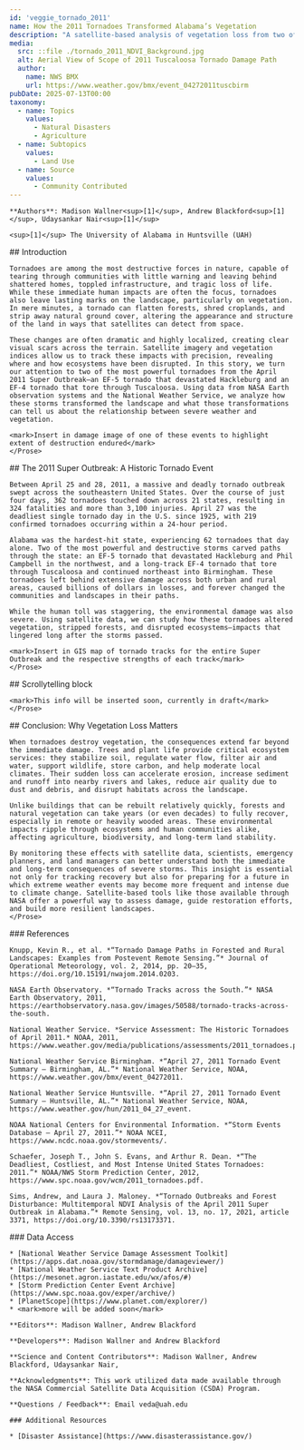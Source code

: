 ---
id: 'veggie_tornado_2011'
name: How the 2011 Tornadoes Transformed Alabama’s Vegetation
description: "A satellite-based analysis of vegetation loss from two of the deadliest tornadoes in the 2011 Super Outbreak"
media:
  src: ::file ./tornado_2011_NDVI_Background.jpg
  alt: Aerial View of Scope of 2011 Tuscaloosa Tornado Damage Path
  author:
    name: NWS BMX
    url: https://www.weather.gov/bmx/event_04272011tuscbirm
pubDate: 2025-07-13T00:00
taxonomy:
  - name: Topics
    values:
      - Natural Disasters
      - Agriculture
  - name: Subtopics
    values:
      - Land Use
  - name: Source
    values:
      - Community Contributed
---
<Block>
  <Prose>

    **Authors**: Madison Wallner<sup>[1]</sup>, Andrew Blackford<sup>[1]</sup>, Udaysankar Nair<sup>[1]</sup>

    <sup>[1]</sup> The University of Alabama in Huntsville (UAH)
  </Prose>
</Block>

<Block>
  <Prose>
    ## Introduction

    Tornadoes are among the most destructive forces in nature, capable of tearing through communities with little warning and leaving behind shattered homes, toppled infrastructure, and tragic loss of life. While these immediate human impacts are often the focus, tornadoes also leave lasting marks on the landscape, particularly on vegetation. In mere minutes, a tornado can flatten forests, shred croplands, and strip away natural ground cover, altering the appearance and structure of the land in ways that satellites can detect from space.

    These changes are often dramatic and highly localized, creating clear visual scars across the terrain. Satellite imagery and vegetation indices allow us to track these impacts with precision, revealing where and how ecosystems have been disrupted. In this story, we turn our attention to two of the most powerful tornadoes from the April 2011 Super Outbreak—an EF-5 tornado that devastated Hackleburg and an EF-4 tornado that tore through Tuscaloosa. Using data from NASA Earth observation systems and the National Weather Service, we analyze how these storms transformed the landscape and what those transformations can tell us about the relationship between severe weather and vegetation.

    <mark>Insert in damage image of one of these events to highlight extent of destruction endured</mark>
    </Prose>
</Block>

<Block>
  <Prose>
    ## The 2011 Super Outbreak: A Historic Tornado Event

    Between April 25 and 28, 2011, a massive and deadly tornado outbreak swept across the southeastern United States. Over the course of just four days, 362 tornadoes touched down across 21 states, resulting in 324 fatalities and more than 3,100 injuries. April 27 was the deadliest single tornado day in the U.S. since 1925, with 219 confirmed tornadoes occurring within a 24-hour period.

    Alabama was the hardest-hit state, experiencing 62 tornadoes that day alone. Two of the most powerful and destructive storms carved paths through the state: an EF-5 tornado that devastated Hackleburg and Phil Campbell in the northwest, and a long-track EF-4 tornado that tore through Tuscaloosa and continued northeast into Birmingham. These tornadoes left behind extensive damage across both urban and rural areas, caused billions of dollars in losses, and forever changed the communities and landscapes in their paths.

    While the human toll was staggering, the environmental damage was also severe. Using satellite data, we can study how these tornadoes altered vegetation, stripped forests, and disrupted ecosystems—impacts that lingered long after the storms passed.

    <mark>Insert in GIS map of tornado tracks for the entire Super Outbreak and the respective strengths of each track</mark>
    </Prose>
</Block>

<Block>
  <Prose>
    ## Scrollytelling block

    <mark>This info will be inserted soon, currently in draft</mark>
    </Prose>
</Block>

<Block>
  <Prose>
    ## Conclusion: Why Vegetation Loss Matters

    When tornadoes destroy vegetation, the consequences extend far beyond the immediate damage. Trees and plant life provide critical ecosystem services: they stabilize soil, regulate water flow, filter air and water, support wildlife, store carbon, and help moderate local climates. Their sudden loss can accelerate erosion, increase sediment and runoff into nearby rivers and lakes, reduce air quality due to dust and debris, and disrupt habitats across the landscape.

    Unlike buildings that can be rebuilt relatively quickly, forests and natural vegetation can take years (or even decades) to fully recover, especially in remote or heavily wooded areas. These environmental impacts ripple through ecosystems and human communities alike, affecting agriculture, biodiversity, and long-term land stability.

    By monitoring these effects with satellite data, scientists, emergency planners, and land managers can better understand both the immediate and long-term consequences of severe storms. This insight is essential not only for tracking recovery but also for preparing for a future in which extreme weather events may become more frequent and intense due to climate change. Satellite-based tools like those available through NASA offer a powerful way to assess damage, guide restoration efforts, and build more resilient landscapes.
    </Prose>
</Block>

<Block>
  <Prose>
    ### References
    
    Knupp, Kevin R., et al. *“Tornado Damage Paths in Forested and Rural Landscapes: Examples from Postevent Remote Sensing.”* Journal of Operational Meteorology, vol. 2, 2014, pp. 20–35, https://doi.org/10.15191/nwajom.2014.0203.
    
    NASA Earth Observatory. *“Tornado Tracks across the South.”* NASA Earth Observatory, 2011, https://earthobservatory.nasa.gov/images/50588/tornado-tracks-across-the-south.
    
    National Weather Service. *Service Assessment: The Historic Tornadoes of April 2011.* NOAA, 2011, https://www.weather.gov/media/publications/assessments/2011_tornadoes.pdf. 
    
    National Weather Service Birmingham. *“April 27, 2011 Tornado Event Summary – Birmingham, AL.”* National Weather Service, NOAA, https://www.weather.gov/bmx/event_04272011.
    
    National Weather Service Huntsville. *“April 27, 2011 Tornado Event Summary – Huntsville, AL.”* National Weather Service, NOAA, https://www.weather.gov/hun/2011_04_27_event.
    
    NOAA National Centers for Environmental Information. *“Storm Events Database – April 27, 2011.”* NOAA NCEI, https://www.ncdc.noaa.gov/stormevents/. 
    
    Schaefer, Joseph T., John S. Evans, and Arthur R. Dean. *“The Deadliest, Costliest, and Most Intense United States Tornadoes: 2011.”* NOAA/NWS Storm Prediction Center, 2012, https://www.spc.noaa.gov/wcm/2011_tornadoes.pdf. 
    
    Sims, Andrew, and Laura J. Maloney. *“Tornado Outbreaks and Forest Disturbance: Multitemporal NDVI Analysis of the April 2011 Super Outbreak in Alabama.”* Remote Sensing, vol. 13, no. 17, 2021, article 3371, https://doi.org/10.3390/rs13173371.
  </Prose>
</Block>

<Block>
  <Prose>
    ### Data Access

    * [National Weather Service Damage Assessment Toolkit](https://apps.dat.noaa.gov/stormdamage/damageviewer/)
    * [National Weather Service Text Product Archive](https://mesonet.agron.iastate.edu/wx/afos/#)
    * [Storm Prediction Center Event Archive](https://www.spc.noaa.gov/exper/archive/)
    * [PlanetScope](https://www.planet.com/explorer/)
    * <mark>more will be added soon</mark>
  </Prose>
</Block>

<Block>
  <Prose>

    **Editors**: Madison Wallner, Andrew Blackford

    **Developers**: Madison Wallner and Andrew Blackford

    **Science and Content Contributors**: Madison Wallner, Andrew Blackford, Udaysankar Nair, 

    **Acknowledgments**: This work utilized data made available through the NASA Commercial Satellite Data Acquisition (CSDA) Program.

    **Questions / Feedback**: Email veda@uah.edu 

    ### Additional Resources

    * [Disaster Assistance](https://www.disasterassistance.gov/)
  </Prose>
</Block>